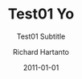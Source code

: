 ---
title: 'Test01 Yo'
subtitle: 'Test01 Subtitle'
description: "Test01 Dscription Test01 Dscription Test01 Dscription Test01 Dscription Test01 Dscription Test01 Dscription Test01 Dscription"
projectType: "Side"
targetAudience: 'Test01 TargetAudience'
dateDuration: 'July 2010 - February 2011'
myRole: 'Visual Designer'
myRoleDesc: "Consultation, design, and printing"
author: Richard Hartanto
tags:
  - Visual Design
  - Photoshop
cover: cover.jpg
image: cover.jpg
bgColor: "#F0F0F0"
draft: false
slug: test01
date: 2011-01-01
language: en
generate-card: false
createdDate: '2011-01-01'
---